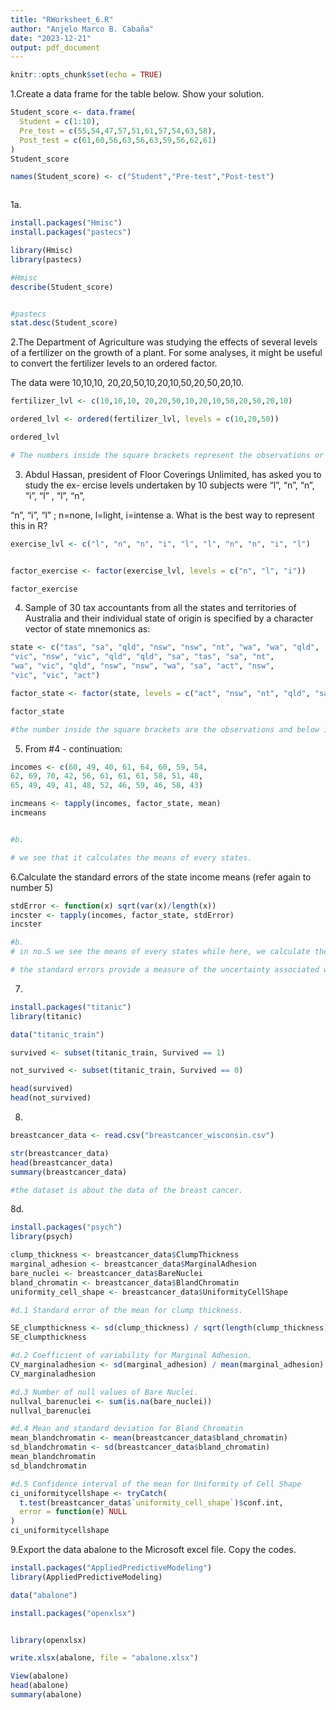 ```yaml
---
title: "RWorksheet_6.R"
author: "Anjelo Marco B. Cabaña"
date: "2023-12-21"
output: pdf_document
---
```


```r
knitr::opts_chunk$set(echo = TRUE)
```


1.Create a data frame for the table below. Show your solution.
```r

Student_score <- data.frame(
  Student = c(1:10),
  Pre_test = c(55,54,47,57,51,61,57,54,63,58),
  Post_test = c(61,60,56,63,56,63,59,56,62,61)
)
Student_score

names(Student_score) <- c("Student","Pre-test","Post-test")



```
1a.
```r
install.packages("Hmisc")
install.packages("pastecs")

library(Hmisc)
library(pastecs)

#Hmisc
describe(Student_score)


#pastecs
stat.desc(Student_score)


```

2.The Department of Agriculture was studying the effects of several levels of a fertilizer
on the growth of a plant. For some analyses, it might be useful to convert the fertilizer
levels to an ordered factor.

The data were 10,10,10, 20,20,50,10,20,10,50,20,50,20,10.
```r
fertilizer_lvl <- c(10,10,10, 20,20,50,10,20,10,50,20,50,20,10)

ordered_lvl <- ordered(fertilizer_lvl, levels = c(10,20,50))

ordered_lvl

# The numbers inside the square brackets represent the observations or data points and below it are the levels. The arrow is the one that indicates the order from 10 less than to 20 and 20 less than to 50.
```

3. Abdul Hassan, president of Floor Coverings Unlimited, has asked you to study the ex-
ercise levels undertaken by 10 subjects were “l”, “n”, “n”, “i”, “l” , “l”, “n”,

“n”, “i”, “l” ; n=none, l=light, i=intense
a. What is the best way to represent this in R?
```r
exercise_lvl <- c("l", "n", "n", "i", "l", "l", "n", "n", "i", "l")


factor_exercise <- factor(exercise_lvl, levels = c("n", "l", "i"))

factor_exercise


```

4. Sample of 30 tax accountants from all the states and territories of Australia and their
individual state of origin is specified by a character vector of state mnemonics as:
```r
state <- c("tas", "sa", "qld", "nsw", "nsw", "nt", "wa", "wa", "qld",
"vic", "nsw", "vic", "qld", "qld", "sa", "tas", "sa", "nt",
"wa", "vic", "qld", "nsw", "nsw", "wa", "sa", "act", "nsw",
"vic", "vic", "act")

factor_state <- factor(state, levels = c("act", "nsw", "nt", "qld", "sa", "tas", "vic", "wa"))

factor_state

#the number inside the square brackets are the observations and below it are the levels. the levels represent the specified geographic regions of Australia.

```

5. From #4 - continuation:
```r
incomes <- c(60, 49, 40, 61, 64, 60, 59, 54,
62, 69, 70, 42, 56, 61, 61, 61, 58, 51, 48,
65, 49, 49, 41, 48, 52, 46, 59, 46, 58, 43)

incmeans <- tapply(incomes, factor_state, mean)
incmeans


#b. 

# we see that it calculates the means of every states.
```

6.Calculate the standard errors of the state income means (refer again to number 5)

```r
stdError <- function(x) sqrt(var(x)/length(x))
incster <- tapply(incomes, factor_state, stdError)
incster

#b. 
# in no.5 we see the means of every states while here, we calculate the standard error of each states.

# the standard errors provide a measure of the uncertainty associated with the sample mean incomes for each state. Lower standard errors indicate more precise estimates, while higher standard errors suggest greater variability in the estimates. 
```
7.
```r
install.packages("titanic")
library(titanic)

data("titanic_train")

survived <- subset(titanic_train, Survived == 1)

not_survived <- subset(titanic_train, Survived == 0)

head(survived)
head(not_survived)

```

8.
```r
breastcancer_data <- read.csv("breastcancer_wisconsin.csv")

str(breastcancer_data)
head(breastcancer_data)
summary(breastcancer_data)

#the dataset is about the data of the breast cancer.

```
8d.
```r
install.packages("psych")
library(psych)

clump_thickness <- breastcancer_data$ClumpThickness
marginal_adhesion <- breastcancer_data$MarginalAdhesion
bare_nuclei <- breastcancer_data$BareNuclei
bland_chromatin <- breastcancer_data$BlandChromatin
uniformity_cell_shape <- breastcancer_data$UniformityCellShape

#d.1 Standard error of the mean for clump thickness.

SE_clumpthickness <- sd(clump_thickness) / sqrt(length(clump_thickness))
SE_clumpthickness

#d.2 Coefficient of variability for Marginal Adhesion.
CV_marginaladhesion <- sd(marginal_adhesion) / mean(marginal_adhesion)
CV_marginaladhesion

#d.3 Number of null values of Bare Nuclei.
nullval_barenuclei <- sum(is.na(bare_nuclei))
nullval_barenuclei

#d.4 Mean and standard deviation for Bland Chromatin
mean_blandchromatin <- mean(breastcancer_data$bland_chromatin)
sd_blandchromatin <- sd(breastcancer_data$bland_chromatin)
mean_blandchromatin
sd_blandchromatin

#d.5 Confidence interval of the mean for Uniformity of Cell Shape
ci_uniformitycellshape <- tryCatch(
  t.test(breastcancer_data$`uniformity_cell_shape`)$conf.int,
  error = function(e) NULL
)
ci_uniformitycellshape
```

9.Export the data abalone to the Microsoft excel file. Copy the codes.
```r
install.packages("AppliedPredictiveModeling")
library(AppliedPredictiveModeling)

data("abalone")

install.packages("openxlsx")


library(openxlsx)

write.xlsx(abalone, file = "abalone.xlsx")

View(abalone)
head(abalone)
summary(abalone)

```

```r


```